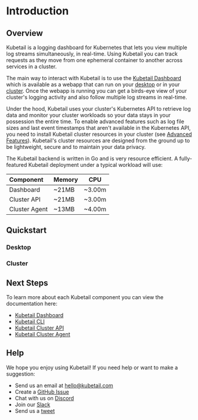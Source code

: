 
# Introduction

## Overview

Kubetail is a logging dashboard for Kubernetes that lets you view multiple log streams simultaneously, in real-time. Using Kubetail you can track requests as they move from one ephemeral container to another across services in a cluster.

The main way to interact with Kubetail is to use the [Kubetail Dashboard](/docs/dashboard) which is available as a webapp that can run on your [desktop](/docs/getting-started/desktop) or in your [cluster](/docs/getting-started/cluster). Once the webapp is running you can get a birds-eye view of your cluster's logging activity and also follow multiple log streams in real-time.

Under the hood, Kubetail uses your cluster's Kubernetes API to retrieve log data and monitor your cluster workloads so your data stays in your possession the entire time. To enable advanced features such as log file sizes and last event timestamps that aren't available in the Kubernetes API, you need to install Kubetail cluster resources in your cluster (see [Advanced Features](/docs/dashboard#advanced-features)). Kubetail's cluster resources are designed from the ground up to be lightweight, secure and to maintain your data privacy.

The Kubetail backend is written in Go and is very resource efficient. A fully-featured Kubetail deployment under a typical workload will use:

| Component     | Memory | CPU    |
| :------------ | ------ | ------ |
| Dashboard     | ~21MB  | ~3.00m |
| Cluster API   | ~21MB  | ~3.00m |
| Cluster Agent | ~13MB  | ~4.00m |

## Quickstart

### Desktop

<QuickstartDesktop />

### Cluster

<QuickstartCluster />

## Next Steps

To learn more about each Kubetail component you can view the documentation here:

* [Kubetail Dashboard](/docs/dashboard)
* [Kubetail CLI](/docs/cli)
* [Kubetail Cluster API](/docs/cluster-api)
* [Kubetail Cluster Agent](/docs/cluster-agent)

## Help

We hope you enjoy using Kubetail! If you need help or want to make a suggestion:

* Send us an email at [hello@kubetail.com](mailto:hello@kubetail.com)
* Create a [GitHub Issue](https://github.com/kubetail-org/kubetail/issues)
* Chat with us on [Discord](https://discord.gg/CmsmWAVkvX)
* Join our [Slack](https://join.slack.com/t/kubetail/shared_invite/zt-2cq01cbm8-e1kbLT3EmcLPpHSeoFYm1w)
* Send us a [tweet](https://x.com/kubetail)
